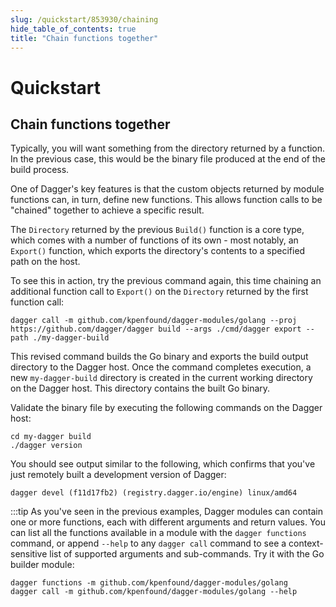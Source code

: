 ```yaml
---
slug: /quickstart/853930/chaining
hide_table_of_contents: true
title: "Chain functions together"
---
```


# Quickstart

<PartialExperimentalDocs />

## Chain functions together

Typically, you will want something from the directory returned by a function. In the previous case, this would be the binary file produced at the end of the build process.

One of Dagger's key features is that the custom objects returned by module functions can, in turn, define new functions. This allows function calls to be "chained" together to achieve a specific result.

The `Directory` returned by the previous `Build()` function is a core type, which comes with a number of functions of its own - most notably, an `Export()` function, which exports the directory's contents to a specified path on the host.

To see this in action, try the previous command again, this time chaining an additional function call to `Export()` on the `Directory` returned by the first function call:

```shell
dagger call -m github.com/kpenfound/dagger-modules/golang --proj https://github.com/dagger/dagger build --args ./cmd/dagger export --path ./my-dagger-build
```

This revised command builds the Go binary and exports the build output directory to the Dagger host. Once the command completes execution, a new `my-dagger-build` directory is created in the current working directory on the Dagger host. This directory contains the built Go binary.

Validate the binary file by executing the following commands on the Dagger host:

```shell
cd my-dagger build
./dagger version
```

You should see output similar to the following, which confirms that you've just remotely built a development version of Dagger:

```shell
dagger devel (f11d17fb2) (registry.dagger.io/engine) linux/amd64
```


:::tip
As you've seen in the previous examples, Dagger modules can contain one or more functions, each with different arguments and return values. You can list all the functions available in a module with the `dagger functions` command, or append `--help` to any `dagger call` command to see a context-sensitive list of supported arguments and sub-commands. Try it with the Go builder module:

```shell
dagger functions -m github.com/kpenfound/dagger-modules/golang
dagger call -m github.com/kpenfound/dagger-modules/golang --help
```

